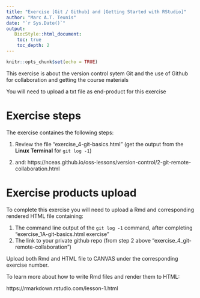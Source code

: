 ```yaml
---
title: "Exercise [Git / Github] and [Getting Started with RStudio]"
author: "Marc A.T. Teunis"
date: "`r Sys.Date()`"
output: 
   BiocStyle::html_document:
    toc: true
    toc_depth: 2
---
```


```r
knitr::opts_chunk$set(echo = TRUE)
```

This exercise is about the version control sytem Git and the use of Github for collaboration and getting the course materials

You will need to upload a txt file as end-product for this exercise

# Exercise steps
The exercise containes the following steps:

 1) Review the file "exercise_4-git-basics.html" (get the output from the **Linux Terminal** for `git log -1`)

 2) and: https://nceas.github.io/oss-lessons/version-control/2-git-remote-collaboration.html

# Exercise products upload
To complete this exercise you will need to upload a Rmd and corresponding rendered HTML file containing:

 1. The command line output of the `git log -1` command, after completing "exercise_1A-git-basics.html exercise"
 2. The link to your private github repo (from step 2 above "exercise_4_git-remote-collaboration") 
 
Upload both Rmd and HTML file to CANVAS under the corresponding exercise number.
 
To learn more about how to write Rmd files and render them to HTML:

https://rmarkdown.rstudio.com/lesson-1.html 

 
